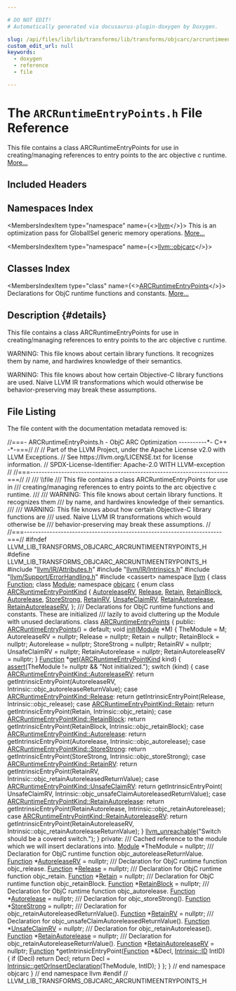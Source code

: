 ```yaml
---

# DO NOT EDIT!
# Automatically generated via docusaurus-plugin-doxygen by Doxygen.

slug: /api/files/lib/lib/transforms/lib/transforms/objcarc/arcruntimeentrypoints-h
custom_edit_url: null
keywords:
  - doxygen
  - reference
  - file

---
```





# The `ARCRuntimeEntryPoints.h` File Reference

<DoxygenPage pluginConfig={pluginConfig}>

This file contains a class ARCRuntimeEntryPoints for use in creating/managing references to entry points to the arc objective c runtime. <a href="#details">More...</a>

## Included Headers

<IncludesList>
<IncludesListItem
  filePath="llvm/IR/Attributes.h"
  permalink="/docs/api/files/include/include/llvm/include/llvm/ir/attributes-h"
  isLocal="true" />
<IncludesListItem
  filePath="llvm/IR/Intrinsics.h"
  permalink="/docs/api/files/include/include/llvm/include/llvm/ir/intrinsics-h"
  isLocal="true" />
<IncludesListItem
  filePath="llvm/Support/ErrorHandling.h"
  permalink="/docs/api/files/include/include/llvm/include/llvm/support/errorhandling-h"
  isLocal="true" />
<IncludesListItem
  filePath="cassert"
  permalink=""
  isLocal="false" />
</IncludesList>

## Namespaces Index

<MembersIndex>

<MembersIndexItem
  type="namespace"
  name={<><a href="/docs/api/namespaces/llvm">llvm</a></>}>
This is an optimization pass for GlobalISel generic memory operations. <a href="/docs/api/namespaces/llvm/#details">More...</a>
</MembersIndexItem>

<MembersIndexItem
  type="namespace"
  name={<><a href="/docs/api/namespaces/llvm/objcarc">llvm::objcarc</a></>}>
</MembersIndexItem>

</MembersIndex>

## Classes Index

<MembersIndex>

<MembersIndexItem
  type="class"
  name={<><a href="/docs/api/classes/llvm/objcarc/arcruntimeentrypoints">ARCRuntimeEntryPoints</a></>}>
Declarations for ObjC runtime functions and constants. <a href="/docs/api/classes/llvm/objcarc/arcruntimeentrypoints/#details">More...</a>
</MembersIndexItem>

</MembersIndex>

## Description {#details}

This file contains a class ARCRuntimeEntryPoints for use in creating/managing references to entry points to the arc objective c runtime.

WARNING: This file knows about certain library functions. It recognizes them by name, and hardwires knowledge of their semantics.

WARNING: This file knows about how certain Objective-C library functions are used. Naive LLVM IR transformations which would otherwise be behavior-preserving may break these assumptions.

## File Listing

The file content with the documentation metadata removed is:

<ProgramListing>

<Link id="l00001" /><CodeLine lineNumber="1"><Highlight kind="comment">//===- ARCRuntimeEntryPoints.h - ObjC ARC Optimization ----------&#42;- C++ -&#42;-===//</Highlight><Highlight kind="normal"></Highlight></CodeLine>
<Link id="l00002" /><CodeLine lineNumber="2"><Highlight kind="normal"></Highlight><Highlight kind="comment">//</Highlight><Highlight kind="normal"></Highlight></CodeLine>
<Link id="l00003" /><CodeLine lineNumber="3"><Highlight kind="normal"></Highlight><Highlight kind="comment">// Part of the LLVM Project, under the Apache License v2.0 with LLVM Exceptions.</Highlight><Highlight kind="normal"></Highlight></CodeLine>
<Link id="l00004" /><CodeLine lineNumber="4"><Highlight kind="normal"></Highlight><Highlight kind="comment">// See https://llvm.org/LICENSE.txt for license information.</Highlight><Highlight kind="normal"></Highlight></CodeLine>
<Link id="l00005" /><CodeLine lineNumber="5"><Highlight kind="normal"></Highlight><Highlight kind="comment">// SPDX-License-Identifier: Apache-2.0 WITH LLVM-exception</Highlight><Highlight kind="normal"></Highlight></CodeLine>
<Link id="l00006" /><CodeLine lineNumber="6"><Highlight kind="normal"></Highlight><Highlight kind="comment">//</Highlight><Highlight kind="normal"></Highlight></CodeLine>
<Link id="l00007" /><CodeLine lineNumber="7"><Highlight kind="normal"></Highlight><Highlight kind="comment">//===----------------------------------------------------------------------===//</Highlight><Highlight kind="normal"></Highlight></CodeLine>
<Link id="l00008" /><CodeLine lineNumber="8"><Highlight kind="normal"></Highlight><Highlight kind="comment">//</Highlight><Highlight kind="comment"></Highlight></CodeLine>
<Link id="l00009" /><CodeLine lineNumber="9"><Highlight kind="comment">/// \\file</Highlight></CodeLine>
<Link id="l00010" /><CodeLine lineNumber="10"><Highlight kind="comment">/// This file contains a class ARCRuntimeEntryPoints for use in</Highlight></CodeLine>
<Link id="l00011" /><CodeLine lineNumber="11"><Highlight kind="comment">/// creating/managing references to entry points to the arc objective c runtime.</Highlight></CodeLine>
<Link id="l00012" /><CodeLine lineNumber="12"><Highlight kind="comment">///</Highlight></CodeLine>
<Link id="l00013" /><CodeLine lineNumber="13"><Highlight kind="comment">/// WARNING: This file knows about certain library functions. It recognizes them</Highlight></CodeLine>
<Link id="l00014" /><CodeLine lineNumber="14"><Highlight kind="comment">/// by name, and hardwires knowledge of their semantics.</Highlight></CodeLine>
<Link id="l00015" /><CodeLine lineNumber="15"><Highlight kind="comment">///</Highlight></CodeLine>
<Link id="l00016" /><CodeLine lineNumber="16"><Highlight kind="comment">/// WARNING: This file knows about how certain Objective-C library functions are</Highlight></CodeLine>
<Link id="l00017" /><CodeLine lineNumber="17"><Highlight kind="comment">/// used. Naive LLVM IR transformations which would otherwise be</Highlight></CodeLine>
<Link id="l00018" /><CodeLine lineNumber="18"><Highlight kind="comment">/// behavior-preserving may break these assumptions.</Highlight><Highlight kind="normal"></Highlight></CodeLine>
<Link id="l00019" /><CodeLine lineNumber="19"><Highlight kind="normal"></Highlight><Highlight kind="comment">//</Highlight><Highlight kind="normal"></Highlight></CodeLine>
<Link id="l00020" /><CodeLine lineNumber="20"><Highlight kind="normal"></Highlight><Highlight kind="comment">//===----------------------------------------------------------------------===//</Highlight><Highlight kind="normal"></Highlight></CodeLine>
<Link id="l00021" /><CodeLine lineNumber="21"><Highlight kind="normal"></Highlight></CodeLine>
<Link id="l00022" /><CodeLine lineNumber="22"><Highlight kind="normal"></Highlight><Highlight kind="preprocessor">#ifndef LLVM&#95;LIB&#95;TRANSFORMS&#95;OBJCARC&#95;ARCRUNTIMEENTRYPOINTS&#95;H</Highlight><Highlight kind="normal"></Highlight></CodeLine>
<Link id="l00023" /><CodeLine lineNumber="23"><Highlight kind="normal"></Highlight><Highlight kind="preprocessor">#define LLVM&#95;LIB&#95;TRANSFORMS&#95;OBJCARC&#95;ARCRUNTIMEENTRYPOINTS&#95;H</Highlight><Highlight kind="normal"></Highlight></CodeLine>
<Link id="l00024" /><CodeLine lineNumber="24"><Highlight kind="normal"></Highlight></CodeLine>
<Link id="l00025" /><CodeLine lineNumber="25"><Highlight kind="normal"></Highlight><Highlight kind="preprocessor">#include &quot;<a href="/docs/api/files/include/include/llvm/include/llvm/ir/attributes-h">llvm/IR/Attributes.h</a>&quot;</Highlight><Highlight kind="normal"></Highlight></CodeLine>
<Link id="l00026" /><CodeLine lineNumber="26"><Highlight kind="normal"></Highlight><Highlight kind="preprocessor">#include &quot;<a href="/docs/api/files/include/include/llvm/include/llvm/ir/intrinsics-h">llvm/IR/Intrinsics.h</a>&quot;</Highlight><Highlight kind="normal"></Highlight></CodeLine>
<Link id="l00027" /><CodeLine lineNumber="27"><Highlight kind="normal"></Highlight><Highlight kind="preprocessor">#include &quot;<a href="/docs/api/files/include/include/llvm/include/llvm/support/errorhandling-h">llvm/Support/ErrorHandling.h</a>&quot;</Highlight><Highlight kind="normal"></Highlight></CodeLine>
<Link id="l00028" /><CodeLine lineNumber="28"><Highlight kind="normal"></Highlight><Highlight kind="preprocessor">#include &lt;cassert&gt;</Highlight><Highlight kind="normal"></Highlight></CodeLine>
<Link id="l00029" /><CodeLine lineNumber="29"><Highlight kind="normal"></Highlight></CodeLine>
<Link id="l00030" /><CodeLine lineNumber="30"><Highlight kind="normal"></Highlight><Highlight kind="keyword">namespace </Highlight><Highlight kind="normal"><a href="/docs/api/namespaces/llvm">llvm</a> &#123;</Highlight></CodeLine>
<Link id="l00031" /><CodeLine lineNumber="31"><Highlight kind="normal"></Highlight></CodeLine>
<Link id="l00032" /><CodeLine lineNumber="32"><Highlight kind="normal"></Highlight><Highlight kind="keyword">class </Highlight><Highlight kind="normal"><a href="/docs/api/classes/llvm/function">Function</a>;</Highlight></CodeLine>
<Link id="l00033" /><CodeLine lineNumber="33"><Highlight kind="normal"></Highlight><Highlight kind="keyword">class </Highlight><Highlight kind="normal"><a href="/docs/api/classes/llvm/module">Module</a>;</Highlight></CodeLine>
<Link id="l00034" /><CodeLine lineNumber="34"><Highlight kind="normal"></Highlight></CodeLine>
<Link id="l00035" /><CodeLine lineNumber="35"><Highlight kind="normal"></Highlight><Highlight kind="keyword">namespace </Highlight><Highlight kind="normal"><a href="/docs/api/namespaces/llvm/objcarc">objcarc</a> &#123;</Highlight></CodeLine>
<Link id="l00036" /><CodeLine lineNumber="36"><Highlight kind="normal"></Highlight></CodeLine>
<Link id="l00037" /><CodeLine lineNumber="37" lineLink="/docs/api/namespaces/llvm/objcarc/#aa4b95e1b6c59a75f558794b32b644feb"><Highlight kind="normal"></Highlight><Highlight kind="keyword">enum class</Highlight><Highlight kind="normal"> <a href="/docs/api/namespaces/llvm/objcarc/#aa4b95e1b6c59a75f558794b32b644feb">ARCRuntimeEntryPointKind</a> &#123;</Highlight></CodeLine>
<Link id="l00038" /><CodeLine lineNumber="38" lineLink="/docs/api/namespaces/llvm/objcarc/#aa4b95e1b6c59a75f558794b32b644febac1dbc9b59747323224171927c310917d"><Highlight kind="normal">  <a href="/docs/api/namespaces/llvm/objcarc/#a494b44abeacdfac8bb26d3203571d1c2ac1dbc9b59747323224171927c310917d">AutoreleaseRV</a>,</Highlight></CodeLine>
<Link id="l00039" /><CodeLine lineNumber="39" lineLink="/docs/api/namespaces/llvm/objcarc/#aa4b95e1b6c59a75f558794b32b644febab8e7b465df7c5979dc731d06e84ce2cf"><Highlight kind="normal">  <a href="/docs/api/namespaces/llvm/objcarc/#a494b44abeacdfac8bb26d3203571d1c2ab8e7b465df7c5979dc731d06e84ce2cf">Release</a>,</Highlight></CodeLine>
<Link id="l00040" /><CodeLine lineNumber="40" lineLink="/docs/api/namespaces/llvm/objcarc/#aa4b95e1b6c59a75f558794b32b644febaafece4245269582cb2f1009d4fb52047"><Highlight kind="normal">  <a href="/docs/api/namespaces/llvm/objcarc/#a494b44abeacdfac8bb26d3203571d1c2aafece4245269582cb2f1009d4fb52047">Retain</a>,</Highlight></CodeLine>
<Link id="l00041" /><CodeLine lineNumber="41" lineLink="/docs/api/namespaces/llvm/objcarc/#aa4b95e1b6c59a75f558794b32b644febaa5c9c22c7dedc1f8dd1d75b7c04460a9"><Highlight kind="normal">  <a href="/docs/api/namespaces/llvm/objcarc/#a494b44abeacdfac8bb26d3203571d1c2aa5c9c22c7dedc1f8dd1d75b7c04460a9">RetainBlock</a>,</Highlight></CodeLine>
<Link id="l00042" /><CodeLine lineNumber="42" lineLink="/docs/api/namespaces/llvm/objcarc/#aa4b95e1b6c59a75f558794b32b644feba61710f61a521b1544f5f7ab5abac843d"><Highlight kind="normal">  <a href="/docs/api/namespaces/llvm/objcarc/#a494b44abeacdfac8bb26d3203571d1c2a61710f61a521b1544f5f7ab5abac843d">Autorelease</a>,</Highlight></CodeLine>
<Link id="l00043" /><CodeLine lineNumber="43" lineLink="/docs/api/namespaces/llvm/objcarc/#aa4b95e1b6c59a75f558794b32b644feba36fbf2cae591a406af658623583b0dba"><Highlight kind="normal">  <a href="/docs/api/namespaces/llvm/objcarc/#a494b44abeacdfac8bb26d3203571d1c2a36fbf2cae591a406af658623583b0dba">StoreStrong</a>,</Highlight></CodeLine>
<Link id="l00044" /><CodeLine lineNumber="44" lineLink="/docs/api/namespaces/llvm/objcarc/#aa4b95e1b6c59a75f558794b32b644febaa1226b5450384ce6ea5ed47c317303ee"><Highlight kind="normal">  <a href="/docs/api/namespaces/llvm/objcarc/#a494b44abeacdfac8bb26d3203571d1c2aa1226b5450384ce6ea5ed47c317303ee">RetainRV</a>,</Highlight></CodeLine>
<Link id="l00045" /><CodeLine lineNumber="45" lineLink="/docs/api/namespaces/llvm/objcarc/#aa4b95e1b6c59a75f558794b32b644febae490705e8a3fd75e76afa1108289c24a"><Highlight kind="normal">  <a href="/docs/api/namespaces/llvm/objcarc/#a494b44abeacdfac8bb26d3203571d1c2ae490705e8a3fd75e76afa1108289c24a">UnsafeClaimRV</a>,</Highlight></CodeLine>
<Link id="l00046" /><CodeLine lineNumber="46" lineLink="/docs/api/namespaces/llvm/objcarc/#aa4b95e1b6c59a75f558794b32b644febabb1c71135b6918c38ba5849bd7831df3"><Highlight kind="normal">  <a href="/docs/api/namespaces/llvm/objcarc/#aa4b95e1b6c59a75f558794b32b644febabb1c71135b6918c38ba5849bd7831df3">RetainAutorelease</a>,</Highlight></CodeLine>
<Link id="l00047" /><CodeLine lineNumber="47" lineLink="/docs/api/namespaces/llvm/objcarc/#aa4b95e1b6c59a75f558794b32b644feba55348800790dfedea626658bdbae8f6f"><Highlight kind="normal">  <a href="/docs/api/namespaces/llvm/objcarc/#aa4b95e1b6c59a75f558794b32b644feba55348800790dfedea626658bdbae8f6f">RetainAutoreleaseRV</a>,</Highlight></CodeLine>
<Link id="l00048" /><CodeLine lineNumber="48"><Highlight kind="normal">&#125;;</Highlight></CodeLine>
<Link id="l00049" /><CodeLine lineNumber="49"><Highlight kind="normal"></Highlight><Highlight kind="comment"></Highlight></CodeLine>
<Link id="l00050" /><CodeLine lineNumber="50"><Highlight kind="comment">/// Declarations for ObjC runtime functions and constants. These are initialized</Highlight></CodeLine>
<Link id="l00051" /><CodeLine lineNumber="51"><Highlight kind="comment">/// lazily to avoid cluttering up the Module with unused declarations.</Highlight><Highlight kind="normal"></Highlight></CodeLine>
<Link id="l00052" /><CodeLine lineNumber="52" lineLink="/docs/api/classes/llvm/objcarc/arcruntimeentrypoints"><Highlight kind="normal"></Highlight><Highlight kind="keyword">class </Highlight><Highlight kind="normal"><a href="/docs/api/classes/llvm/objcarc/arcruntimeentrypoints/#a083983da9f74c1fe8e5f1a5650911405">ARCRuntimeEntryPoints</a> &#123;</Highlight></CodeLine>
<Link id="l00053" /><CodeLine lineNumber="53"><Highlight kind="normal"></Highlight><Highlight kind="keyword">public</Highlight><Highlight kind="normal">:</Highlight></CodeLine>
<Link id="l00054" /><CodeLine lineNumber="54" lineLink="/docs/api/classes/llvm/objcarc/arcruntimeentrypoints/#a083983da9f74c1fe8e5f1a5650911405"><Highlight kind="normal">  <a href="/docs/api/classes/llvm/objcarc/arcruntimeentrypoints/#a083983da9f74c1fe8e5f1a5650911405">ARCRuntimeEntryPoints</a>() = </Highlight><Highlight kind="keywordflow">default</Highlight><Highlight kind="normal">;</Highlight></CodeLine>
<Link id="l00055" /><CodeLine lineNumber="55"><Highlight kind="normal"></Highlight></CodeLine>
<Link id="l00056" /><CodeLine lineNumber="56" lineLink="/docs/api/classes/llvm/objcarc/arcruntimeentrypoints/#ad245a22b79f4982f4d74cb74f1c1a3f2"><Highlight kind="normal">  </Highlight><Highlight kind="keywordtype">void</Highlight><Highlight kind="normal"> <a href="/docs/api/classes/llvm/objcarc/arcruntimeentrypoints/#ad245a22b79f4982f4d74cb74f1c1a3f2">init</a>(<a href="/docs/api/classes/llvm/module">Module</a> &#42;M) &#123;</Highlight></CodeLine>
<Link id="l00057" /><CodeLine lineNumber="57"><Highlight kind="normal">    TheModule = M;</Highlight></CodeLine>
<Link id="l00058" /><CodeLine lineNumber="58"><Highlight kind="normal">    AutoreleaseRV = </Highlight><Highlight kind="keyword">nullptr</Highlight><Highlight kind="normal">;</Highlight></CodeLine>
<Link id="l00059" /><CodeLine lineNumber="59"><Highlight kind="normal">    Release = </Highlight><Highlight kind="keyword">nullptr</Highlight><Highlight kind="normal">;</Highlight></CodeLine>
<Link id="l00060" /><CodeLine lineNumber="60"><Highlight kind="normal">    Retain = </Highlight><Highlight kind="keyword">nullptr</Highlight><Highlight kind="normal">;</Highlight></CodeLine>
<Link id="l00061" /><CodeLine lineNumber="61"><Highlight kind="normal">    RetainBlock = </Highlight><Highlight kind="keyword">nullptr</Highlight><Highlight kind="normal">;</Highlight></CodeLine>
<Link id="l00062" /><CodeLine lineNumber="62"><Highlight kind="normal">    Autorelease = </Highlight><Highlight kind="keyword">nullptr</Highlight><Highlight kind="normal">;</Highlight></CodeLine>
<Link id="l00063" /><CodeLine lineNumber="63"><Highlight kind="normal">    StoreStrong = </Highlight><Highlight kind="keyword">nullptr</Highlight><Highlight kind="normal">;</Highlight></CodeLine>
<Link id="l00064" /><CodeLine lineNumber="64"><Highlight kind="normal">    RetainRV = </Highlight><Highlight kind="keyword">nullptr</Highlight><Highlight kind="normal">;</Highlight></CodeLine>
<Link id="l00065" /><CodeLine lineNumber="65"><Highlight kind="normal">    UnsafeClaimRV = </Highlight><Highlight kind="keyword">nullptr</Highlight><Highlight kind="normal">;</Highlight></CodeLine>
<Link id="l00066" /><CodeLine lineNumber="66"><Highlight kind="normal">    RetainAutorelease = </Highlight><Highlight kind="keyword">nullptr</Highlight><Highlight kind="normal">;</Highlight></CodeLine>
<Link id="l00067" /><CodeLine lineNumber="67"><Highlight kind="normal">    RetainAutoreleaseRV = </Highlight><Highlight kind="keyword">nullptr</Highlight><Highlight kind="normal">;</Highlight></CodeLine>
<Link id="l00068" /><CodeLine lineNumber="68"><Highlight kind="normal">  &#125;</Highlight></CodeLine>
<Link id="l00069" /><CodeLine lineNumber="69"><Highlight kind="normal"></Highlight></CodeLine>
<Link id="l00070" /><CodeLine lineNumber="70" lineLink="/docs/api/classes/llvm/objcarc/arcruntimeentrypoints/#a99da12f4daa8b16a14bc097f8a31c7e3"><Highlight kind="normal">  <a href="/docs/api/classes/llvm/function">Function</a> &#42;<a href="/docs/api/classes/llvm/objcarc/arcruntimeentrypoints/#a99da12f4daa8b16a14bc097f8a31c7e3">get</a>(<a href="/docs/api/namespaces/llvm/objcarc/#aa4b95e1b6c59a75f558794b32b644feb">ARCRuntimeEntryPointKind</a> kind) &#123;</Highlight></CodeLine>
<Link id="l00071" /><CodeLine lineNumber="71"><Highlight kind="normal">    <a href="/docs/api/files/lib/lib/target/lib/target/amdgpu/silowercontrolflow-cpp/#a4868c5d81c5ccc98c47aeab6244346a0">assert</a>(TheModule != </Highlight><Highlight kind="keyword">nullptr</Highlight><Highlight kind="normal"> &amp;&amp; </Highlight><Highlight kind="stringliteral">&quot;Not initialized.&quot;</Highlight><Highlight kind="normal">);</Highlight></CodeLine>
<Link id="l00072" /><CodeLine lineNumber="72"><Highlight kind="normal"></Highlight></CodeLine>
<Link id="l00073" /><CodeLine lineNumber="73"><Highlight kind="normal">    </Highlight><Highlight kind="keywordflow">switch</Highlight><Highlight kind="normal"> (kind) &#123;</Highlight></CodeLine>
<Link id="l00074" /><CodeLine lineNumber="74"><Highlight kind="normal">    </Highlight><Highlight kind="keywordflow">case</Highlight><Highlight kind="normal"> <a href="/docs/api/namespaces/llvm/objcarc/#aa4b95e1b6c59a75f558794b32b644febac1dbc9b59747323224171927c310917d">ARCRuntimeEntryPointKind::AutoreleaseRV</a>:</Highlight></CodeLine>
<Link id="l00075" /><CodeLine lineNumber="75"><Highlight kind="normal">      </Highlight><Highlight kind="keywordflow">return</Highlight><Highlight kind="normal"> getIntrinsicEntryPoint(AutoreleaseRV,</Highlight></CodeLine>
<Link id="l00076" /><CodeLine lineNumber="76"><Highlight kind="normal">                                    Intrinsic::objc&#95;autoreleaseReturnValue);</Highlight></CodeLine>
<Link id="l00077" /><CodeLine lineNumber="77"><Highlight kind="normal">    </Highlight><Highlight kind="keywordflow">case</Highlight><Highlight kind="normal"> <a href="/docs/api/namespaces/llvm/objcarc/#aa4b95e1b6c59a75f558794b32b644febab8e7b465df7c5979dc731d06e84ce2cf">ARCRuntimeEntryPointKind::Release</a>:</Highlight></CodeLine>
<Link id="l00078" /><CodeLine lineNumber="78"><Highlight kind="normal">      </Highlight><Highlight kind="keywordflow">return</Highlight><Highlight kind="normal"> getIntrinsicEntryPoint(Release, Intrinsic::objc&#95;release);</Highlight></CodeLine>
<Link id="l00079" /><CodeLine lineNumber="79"><Highlight kind="normal">    </Highlight><Highlight kind="keywordflow">case</Highlight><Highlight kind="normal"> <a href="/docs/api/namespaces/llvm/objcarc/#aa4b95e1b6c59a75f558794b32b644febaafece4245269582cb2f1009d4fb52047">ARCRuntimeEntryPointKind::Retain</a>:</Highlight></CodeLine>
<Link id="l00080" /><CodeLine lineNumber="80"><Highlight kind="normal">      </Highlight><Highlight kind="keywordflow">return</Highlight><Highlight kind="normal"> getIntrinsicEntryPoint(Retain, Intrinsic::objc&#95;retain);</Highlight></CodeLine>
<Link id="l00081" /><CodeLine lineNumber="81"><Highlight kind="normal">    </Highlight><Highlight kind="keywordflow">case</Highlight><Highlight kind="normal"> <a href="/docs/api/namespaces/llvm/objcarc/#aa4b95e1b6c59a75f558794b32b644febaa5c9c22c7dedc1f8dd1d75b7c04460a9">ARCRuntimeEntryPointKind::RetainBlock</a>:</Highlight></CodeLine>
<Link id="l00082" /><CodeLine lineNumber="82"><Highlight kind="normal">      </Highlight><Highlight kind="keywordflow">return</Highlight><Highlight kind="normal"> getIntrinsicEntryPoint(RetainBlock, Intrinsic::objc&#95;retainBlock);</Highlight></CodeLine>
<Link id="l00083" /><CodeLine lineNumber="83"><Highlight kind="normal">    </Highlight><Highlight kind="keywordflow">case</Highlight><Highlight kind="normal"> <a href="/docs/api/namespaces/llvm/objcarc/#aa4b95e1b6c59a75f558794b32b644feba61710f61a521b1544f5f7ab5abac843d">ARCRuntimeEntryPointKind::Autorelease</a>:</Highlight></CodeLine>
<Link id="l00084" /><CodeLine lineNumber="84"><Highlight kind="normal">      </Highlight><Highlight kind="keywordflow">return</Highlight><Highlight kind="normal"> getIntrinsicEntryPoint(Autorelease, Intrinsic::objc&#95;autorelease);</Highlight></CodeLine>
<Link id="l00085" /><CodeLine lineNumber="85"><Highlight kind="normal">    </Highlight><Highlight kind="keywordflow">case</Highlight><Highlight kind="normal"> <a href="/docs/api/namespaces/llvm/objcarc/#aa4b95e1b6c59a75f558794b32b644feba36fbf2cae591a406af658623583b0dba">ARCRuntimeEntryPointKind::StoreStrong</a>:</Highlight></CodeLine>
<Link id="l00086" /><CodeLine lineNumber="86"><Highlight kind="normal">      </Highlight><Highlight kind="keywordflow">return</Highlight><Highlight kind="normal"> getIntrinsicEntryPoint(StoreStrong, Intrinsic::objc&#95;storeStrong);</Highlight></CodeLine>
<Link id="l00087" /><CodeLine lineNumber="87"><Highlight kind="normal">    </Highlight><Highlight kind="keywordflow">case</Highlight><Highlight kind="normal"> <a href="/docs/api/namespaces/llvm/objcarc/#aa4b95e1b6c59a75f558794b32b644febaa1226b5450384ce6ea5ed47c317303ee">ARCRuntimeEntryPointKind::RetainRV</a>:</Highlight></CodeLine>
<Link id="l00088" /><CodeLine lineNumber="88"><Highlight kind="normal">      </Highlight><Highlight kind="keywordflow">return</Highlight><Highlight kind="normal"> getIntrinsicEntryPoint(RetainRV,</Highlight></CodeLine>
<Link id="l00089" /><CodeLine lineNumber="89"><Highlight kind="normal">                                Intrinsic::objc&#95;retainAutoreleasedReturnValue);</Highlight></CodeLine>
<Link id="l00090" /><CodeLine lineNumber="90"><Highlight kind="normal">    </Highlight><Highlight kind="keywordflow">case</Highlight><Highlight kind="normal"> <a href="/docs/api/namespaces/llvm/objcarc/#aa4b95e1b6c59a75f558794b32b644febae490705e8a3fd75e76afa1108289c24a">ARCRuntimeEntryPointKind::UnsafeClaimRV</a>:</Highlight></CodeLine>
<Link id="l00091" /><CodeLine lineNumber="91"><Highlight kind="normal">      </Highlight><Highlight kind="keywordflow">return</Highlight><Highlight kind="normal"> getIntrinsicEntryPoint(</Highlight></CodeLine>
<Link id="l00092" /><CodeLine lineNumber="92"><Highlight kind="normal">          UnsafeClaimRV, Intrinsic::objc&#95;unsafeClaimAutoreleasedReturnValue);</Highlight></CodeLine>
<Link id="l00093" /><CodeLine lineNumber="93"><Highlight kind="normal">    </Highlight><Highlight kind="keywordflow">case</Highlight><Highlight kind="normal"> <a href="/docs/api/namespaces/llvm/objcarc/#aa4b95e1b6c59a75f558794b32b644febabb1c71135b6918c38ba5849bd7831df3">ARCRuntimeEntryPointKind::RetainAutorelease</a>:</Highlight></CodeLine>
<Link id="l00094" /><CodeLine lineNumber="94"><Highlight kind="normal">      </Highlight><Highlight kind="keywordflow">return</Highlight><Highlight kind="normal"> getIntrinsicEntryPoint(RetainAutorelease,</Highlight></CodeLine>
<Link id="l00095" /><CodeLine lineNumber="95"><Highlight kind="normal">                                    Intrinsic::objc&#95;retainAutorelease);</Highlight></CodeLine>
<Link id="l00096" /><CodeLine lineNumber="96"><Highlight kind="normal">    </Highlight><Highlight kind="keywordflow">case</Highlight><Highlight kind="normal"> <a href="/docs/api/namespaces/llvm/objcarc/#aa4b95e1b6c59a75f558794b32b644feba55348800790dfedea626658bdbae8f6f">ARCRuntimeEntryPointKind::RetainAutoreleaseRV</a>:</Highlight></CodeLine>
<Link id="l00097" /><CodeLine lineNumber="97"><Highlight kind="normal">      </Highlight><Highlight kind="keywordflow">return</Highlight><Highlight kind="normal"> getIntrinsicEntryPoint(RetainAutoreleaseRV,</Highlight></CodeLine>
<Link id="l00098" /><CodeLine lineNumber="98"><Highlight kind="normal">                                Intrinsic::objc&#95;retainAutoreleaseReturnValue);</Highlight></CodeLine>
<Link id="l00099" /><CodeLine lineNumber="99"><Highlight kind="normal">    &#125;</Highlight></CodeLine>
<Link id="l00100" /><CodeLine lineNumber="100"><Highlight kind="normal"></Highlight></CodeLine>
<Link id="l00101" /><CodeLine lineNumber="101"><Highlight kind="normal">    <a href="/docs/api/files/include/include/llvm/include/llvm/support/errorhandling-h/#ace243f5c25697a1107cce46626b3dc94">llvm&#95;unreachable</a>(</Highlight><Highlight kind="stringliteral">&quot;Switch should be a covered switch.&quot;</Highlight><Highlight kind="normal">);</Highlight></CodeLine>
<Link id="l00102" /><CodeLine lineNumber="102"><Highlight kind="normal">  &#125;</Highlight></CodeLine>
<Link id="l00103" /><CodeLine lineNumber="103"><Highlight kind="normal"></Highlight></CodeLine>
<Link id="l00104" /><CodeLine lineNumber="104"><Highlight kind="normal"></Highlight><Highlight kind="keyword">private</Highlight><Highlight kind="normal">:</Highlight><Highlight kind="comment"></Highlight></CodeLine>
<Link id="l00105" /><CodeLine lineNumber="105"><Highlight kind="comment">  /// Cached reference to the module which we will insert declarations into.</Highlight><Highlight kind="normal"></Highlight></CodeLine>
<Link id="l00106" /><CodeLine lineNumber="106"><Highlight kind="normal">  <a href="/docs/api/classes/llvm/module">Module</a> &#42;TheModule = </Highlight><Highlight kind="keyword">nullptr</Highlight><Highlight kind="normal">;</Highlight></CodeLine>
<Link id="l00107" /><CodeLine lineNumber="107"><Highlight kind="normal"></Highlight><Highlight kind="comment"></Highlight></CodeLine>
<Link id="l00108" /><CodeLine lineNumber="108"><Highlight kind="comment">  /// Declaration for ObjC runtime function objc&#95;autoreleaseReturnValue.</Highlight><Highlight kind="normal"></Highlight></CodeLine>
<Link id="l00109" /><CodeLine lineNumber="109"><Highlight kind="normal">  <a href="/docs/api/classes/llvm/function">Function</a> &#42;<a href="/docs/api/namespaces/llvm/objcarc/#a494b44abeacdfac8bb26d3203571d1c2ac1dbc9b59747323224171927c310917d">AutoreleaseRV</a> = </Highlight><Highlight kind="keyword">nullptr</Highlight><Highlight kind="normal">;</Highlight></CodeLine>
<Link id="l00110" /><CodeLine lineNumber="110"><Highlight kind="normal"></Highlight><Highlight kind="comment"></Highlight></CodeLine>
<Link id="l00111" /><CodeLine lineNumber="111"><Highlight kind="comment">  /// Declaration for ObjC runtime function objc&#95;release.</Highlight><Highlight kind="normal"></Highlight></CodeLine>
<Link id="l00112" /><CodeLine lineNumber="112"><Highlight kind="normal">  <a href="/docs/api/classes/llvm/function">Function</a> &#42;<a href="/docs/api/namespaces/llvm/objcarc/#a494b44abeacdfac8bb26d3203571d1c2ab8e7b465df7c5979dc731d06e84ce2cf">Release</a> = </Highlight><Highlight kind="keyword">nullptr</Highlight><Highlight kind="normal">;</Highlight></CodeLine>
<Link id="l00113" /><CodeLine lineNumber="113"><Highlight kind="normal"></Highlight><Highlight kind="comment"></Highlight></CodeLine>
<Link id="l00114" /><CodeLine lineNumber="114"><Highlight kind="comment">  /// Declaration for ObjC runtime function objc&#95;retain.</Highlight><Highlight kind="normal"></Highlight></CodeLine>
<Link id="l00115" /><CodeLine lineNumber="115"><Highlight kind="normal">  <a href="/docs/api/classes/llvm/function">Function</a> &#42;<a href="/docs/api/namespaces/llvm/objcarc/#a494b44abeacdfac8bb26d3203571d1c2aafece4245269582cb2f1009d4fb52047">Retain</a> = </Highlight><Highlight kind="keyword">nullptr</Highlight><Highlight kind="normal">;</Highlight></CodeLine>
<Link id="l00116" /><CodeLine lineNumber="116"><Highlight kind="normal"></Highlight><Highlight kind="comment"></Highlight></CodeLine>
<Link id="l00117" /><CodeLine lineNumber="117"><Highlight kind="comment">  /// Declaration for ObjC runtime function objc&#95;retainBlock.</Highlight><Highlight kind="normal"></Highlight></CodeLine>
<Link id="l00118" /><CodeLine lineNumber="118"><Highlight kind="normal">  <a href="/docs/api/classes/llvm/function">Function</a> &#42;<a href="/docs/api/namespaces/llvm/objcarc/#a494b44abeacdfac8bb26d3203571d1c2aa5c9c22c7dedc1f8dd1d75b7c04460a9">RetainBlock</a> = </Highlight><Highlight kind="keyword">nullptr</Highlight><Highlight kind="normal">;</Highlight></CodeLine>
<Link id="l00119" /><CodeLine lineNumber="119"><Highlight kind="normal"></Highlight><Highlight kind="comment"></Highlight></CodeLine>
<Link id="l00120" /><CodeLine lineNumber="120"><Highlight kind="comment">  /// Declaration for ObjC runtime function objc&#95;autorelease.</Highlight><Highlight kind="normal"></Highlight></CodeLine>
<Link id="l00121" /><CodeLine lineNumber="121"><Highlight kind="normal">  <a href="/docs/api/classes/llvm/function">Function</a> &#42;<a href="/docs/api/namespaces/llvm/objcarc/#a494b44abeacdfac8bb26d3203571d1c2a61710f61a521b1544f5f7ab5abac843d">Autorelease</a> = </Highlight><Highlight kind="keyword">nullptr</Highlight><Highlight kind="normal">;</Highlight></CodeLine>
<Link id="l00122" /><CodeLine lineNumber="122"><Highlight kind="normal"></Highlight><Highlight kind="comment"></Highlight></CodeLine>
<Link id="l00123" /><CodeLine lineNumber="123"><Highlight kind="comment">  /// Declaration for objc&#95;storeStrong().</Highlight><Highlight kind="normal"></Highlight></CodeLine>
<Link id="l00124" /><CodeLine lineNumber="124"><Highlight kind="normal">  <a href="/docs/api/classes/llvm/function">Function</a> &#42;<a href="/docs/api/namespaces/llvm/objcarc/#a494b44abeacdfac8bb26d3203571d1c2a36fbf2cae591a406af658623583b0dba">StoreStrong</a> = </Highlight><Highlight kind="keyword">nullptr</Highlight><Highlight kind="normal">;</Highlight></CodeLine>
<Link id="l00125" /><CodeLine lineNumber="125"><Highlight kind="normal"></Highlight><Highlight kind="comment"></Highlight></CodeLine>
<Link id="l00126" /><CodeLine lineNumber="126"><Highlight kind="comment">  /// Declaration for objc&#95;retainAutoreleasedReturnValue().</Highlight><Highlight kind="normal"></Highlight></CodeLine>
<Link id="l00127" /><CodeLine lineNumber="127"><Highlight kind="normal">  <a href="/docs/api/classes/llvm/function">Function</a> &#42;<a href="/docs/api/namespaces/llvm/objcarc/#a494b44abeacdfac8bb26d3203571d1c2aa1226b5450384ce6ea5ed47c317303ee">RetainRV</a> = </Highlight><Highlight kind="keyword">nullptr</Highlight><Highlight kind="normal">;</Highlight></CodeLine>
<Link id="l00128" /><CodeLine lineNumber="128"><Highlight kind="normal"></Highlight><Highlight kind="comment"></Highlight></CodeLine>
<Link id="l00129" /><CodeLine lineNumber="129"><Highlight kind="comment">  /// Declaration for objc&#95;unsafeClaimAutoreleasedReturnValue().</Highlight><Highlight kind="normal"></Highlight></CodeLine>
<Link id="l00130" /><CodeLine lineNumber="130"><Highlight kind="normal">  <a href="/docs/api/classes/llvm/function">Function</a> &#42;<a href="/docs/api/namespaces/llvm/objcarc/#a494b44abeacdfac8bb26d3203571d1c2ae490705e8a3fd75e76afa1108289c24a">UnsafeClaimRV</a> = </Highlight><Highlight kind="keyword">nullptr</Highlight><Highlight kind="normal">;</Highlight></CodeLine>
<Link id="l00131" /><CodeLine lineNumber="131"><Highlight kind="normal"></Highlight><Highlight kind="comment"></Highlight></CodeLine>
<Link id="l00132" /><CodeLine lineNumber="132"><Highlight kind="comment">  /// Declaration for objc&#95;retainAutorelease().</Highlight><Highlight kind="normal"></Highlight></CodeLine>
<Link id="l00133" /><CodeLine lineNumber="133"><Highlight kind="normal">  <a href="/docs/api/classes/llvm/function">Function</a> &#42;<a href="/docs/api/namespaces/llvm/objcarc/#aa4b95e1b6c59a75f558794b32b644febabb1c71135b6918c38ba5849bd7831df3">RetainAutorelease</a> = </Highlight><Highlight kind="keyword">nullptr</Highlight><Highlight kind="normal">;</Highlight></CodeLine>
<Link id="l00134" /><CodeLine lineNumber="134"><Highlight kind="normal"></Highlight><Highlight kind="comment"></Highlight></CodeLine>
<Link id="l00135" /><CodeLine lineNumber="135"><Highlight kind="comment">  /// Declaration for objc&#95;retainAutoreleaseReturnValue().</Highlight><Highlight kind="normal"></Highlight></CodeLine>
<Link id="l00136" /><CodeLine lineNumber="136"><Highlight kind="normal">  <a href="/docs/api/classes/llvm/function">Function</a> &#42;<a href="/docs/api/namespaces/llvm/objcarc/#aa4b95e1b6c59a75f558794b32b644feba55348800790dfedea626658bdbae8f6f">RetainAutoreleaseRV</a> = </Highlight><Highlight kind="keyword">nullptr</Highlight><Highlight kind="normal">;</Highlight></CodeLine>
<Link id="l00137" /><CodeLine lineNumber="137"><Highlight kind="normal"></Highlight></CodeLine>
<Link id="l00138" /><CodeLine lineNumber="138"><Highlight kind="normal">  <a href="/docs/api/classes/llvm/function">Function</a> &#42;getIntrinsicEntryPoint(<a href="/docs/api/classes/llvm/function">Function</a> &#42;&amp;Decl, <a href="/docs/api/namespaces/llvm/intrinsic/#a80add6b3b1cdaec560907995127adc16">Intrinsic::ID</a> IntID) &#123;</Highlight></CodeLine>
<Link id="l00139" /><CodeLine lineNumber="139"><Highlight kind="normal">    </Highlight><Highlight kind="keywordflow">if</Highlight><Highlight kind="normal"> (Decl)</Highlight></CodeLine>
<Link id="l00140" /><CodeLine lineNumber="140"><Highlight kind="normal">      </Highlight><Highlight kind="keywordflow">return</Highlight><Highlight kind="normal"> Decl;</Highlight></CodeLine>
<Link id="l00141" /><CodeLine lineNumber="141"><Highlight kind="normal"></Highlight></CodeLine>
<Link id="l00142" /><CodeLine lineNumber="142"><Highlight kind="normal">    </Highlight><Highlight kind="keywordflow">return</Highlight><Highlight kind="normal"> Decl = <a href="/docs/api/namespaces/llvm/intrinsic/#a0cff8be0190d8e20b7cf13646f34afa2">Intrinsic::getOrInsertDeclaration</a>(TheModule, IntID);</Highlight></CodeLine>
<Link id="l00143" /><CodeLine lineNumber="143"><Highlight kind="normal">  &#125;</Highlight></CodeLine>
<Link id="l00144" /><CodeLine lineNumber="144"><Highlight kind="normal">&#125;;</Highlight></CodeLine>
<Link id="l00145" /><CodeLine lineNumber="145"><Highlight kind="normal"></Highlight></CodeLine>
<Link id="l00146" /><CodeLine lineNumber="146"><Highlight kind="normal">&#125; </Highlight><Highlight kind="comment">// end namespace objcarc</Highlight><Highlight kind="normal"></Highlight></CodeLine>
<Link id="l00147" /><CodeLine lineNumber="147"><Highlight kind="normal"></Highlight></CodeLine>
<Link id="l00148" /><CodeLine lineNumber="148"><Highlight kind="normal">&#125; </Highlight><Highlight kind="comment">// end namespace llvm</Highlight><Highlight kind="normal"></Highlight></CodeLine>
<Link id="l00149" /><CodeLine lineNumber="149"><Highlight kind="normal"></Highlight></CodeLine>
<Link id="l00150" /><CodeLine lineNumber="150"><Highlight kind="normal"></Highlight><Highlight kind="preprocessor">#endif </Highlight><Highlight kind="comment">// LLVM&#95;LIB&#95;TRANSFORMS&#95;OBJCARC&#95;ARCRUNTIMEENTRYPOINTS&#95;H</Highlight><Highlight kind="normal"></Highlight></CodeLine>

</ProgramListing>

</DoxygenPage>
